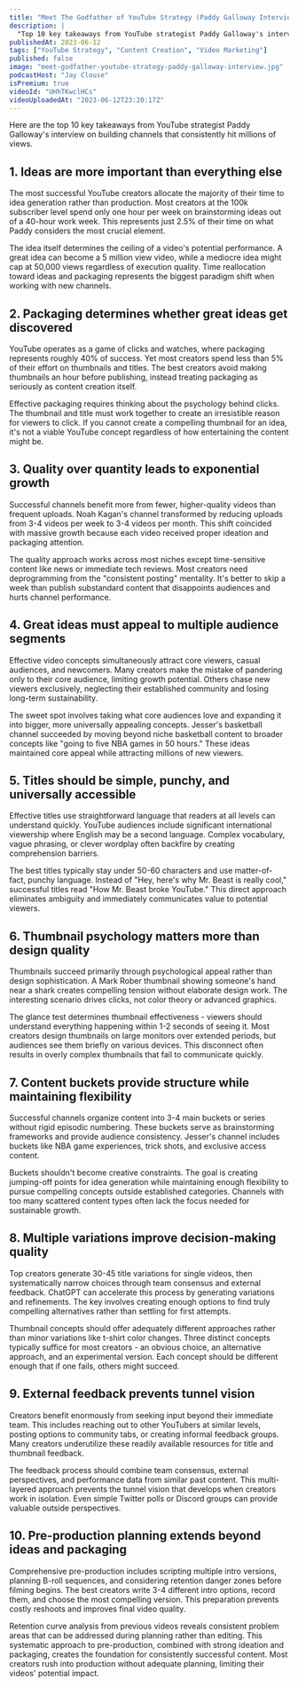 ```yaml
---
title: "Meet The Godfather of YouTube Strategy (Paddy Galloway Interview)"
description: |
  "Top 10 key takeaways from YouTube strategist Paddy Galloway's interview on building channels that consistently hit millions of views."
publishedAt: 2023-06-12
tags: ["YouTube Strategy", "Content Creation", "Video Marketing"]
published: false
image: "meet-godfather-youtube-strategy-paddy-galloway-interview.jpg"
podcastHost: "Jay Clouse"
isPremium: true
videoId: "UHhTKwclHCs"
videoUploadedAt: "2023-06-12T23:20:17Z"
---
```



<PodcastSummaryPageLayout frontmatter={frontmatter}>
Here are the top 10 key takeaways from YouTube strategist Paddy Galloway's interview on building channels that consistently hit millions of views.

## 1. Ideas are more important than everything else

The most successful YouTube creators allocate the majority of their time to idea generation rather than production. Most creators at the 100k subscriber level spend only one hour per week on brainstorming ideas out of a 40-hour work week. This represents just 2.5% of their time on what Paddy considers the most crucial element.

The idea itself determines the ceiling of a video's potential performance. A great idea can become a 5 million view video, while a mediocre idea might cap at 50,000 views regardless of execution quality. Time reallocation toward ideas and packaging represents the biggest paradigm shift when working with new channels.

## 2. Packaging determines whether great ideas get discovered

YouTube operates as a game of clicks and watches, where packaging represents roughly 40% of success. Yet most creators spend less than 5% of their effort on thumbnails and titles. The best creators avoid making thumbnails an hour before publishing, instead treating packaging as seriously as content creation itself.

Effective packaging requires thinking about the psychology behind clicks. The thumbnail and title must work together to create an irresistible reason for viewers to click. If you cannot create a compelling thumbnail for an idea, it's not a viable YouTube concept regardless of how entertaining the content might be.

## 3. Quality over quantity leads to exponential growth

Successful channels benefit more from fewer, higher-quality videos than frequent uploads. Noah Kagan's channel transformed by reducing uploads from 3-4 videos per week to 3-4 videos per month. This shift coincided with massive growth because each video received proper ideation and packaging attention.

The quality approach works across most niches except time-sensitive content like news or immediate tech reviews. Most creators need deprogramming from the "consistent posting" mentality. It's better to skip a week than publish substandard content that disappoints audiences and hurts channel performance.

## 4. Great ideas must appeal to multiple audience segments

Effective video concepts simultaneously attract core viewers, casual audiences, and newcomers. Many creators make the mistake of pandering only to their core audience, limiting growth potential. Others chase new viewers exclusively, neglecting their established community and losing long-term sustainability.

The sweet spot involves taking what core audiences love and expanding it into bigger, more universally appealing concepts. Jesser's basketball channel succeeded by moving beyond niche basketball content to broader concepts like "going to five NBA games in 50 hours." These ideas maintained core appeal while attracting millions of new viewers.

## 5. Titles should be simple, punchy, and universally accessible

Effective titles use straightforward language that readers at all levels can understand quickly. YouTube audiences include significant international viewership where English may be a second language. Complex vocabulary, vague phrasing, or clever wordplay often backfire by creating comprehension barriers.

The best titles typically stay under 50-60 characters and use matter-of-fact, punchy language. Instead of "Hey, here's why Mr. Beast is really cool," successful titles read "How Mr. Beast broke YouTube." This direct approach eliminates ambiguity and immediately communicates value to potential viewers.

## 6. Thumbnail psychology matters more than design quality

Thumbnails succeed primarily through psychological appeal rather than design sophistication. A Mark Rober thumbnail showing someone's hand near a shark creates compelling tension without elaborate design work. The interesting scenario drives clicks, not color theory or advanced graphics.

The glance test determines thumbnail effectiveness - viewers should understand everything happening within 1-2 seconds of seeing it. Most creators design thumbnails on large monitors over extended periods, but audiences see them briefly on various devices. This disconnect often results in overly complex thumbnails that fail to communicate quickly.

## 7. Content buckets provide structure while maintaining flexibility

Successful channels organize content into 3-4 main buckets or series without rigid episodic numbering. These buckets serve as brainstorming frameworks and provide audience consistency. Jesser's channel includes buckets like NBA game experiences, trick shots, and exclusive access content.

Buckets shouldn't become creative constraints. The goal is creating jumping-off points for idea generation while maintaining enough flexibility to pursue compelling concepts outside established categories. Channels with too many scattered content types often lack the focus needed for sustainable growth.

## 8. Multiple variations improve decision-making quality

Top creators generate 30-45 title variations for single videos, then systematically narrow choices through team consensus and external feedback. ChatGPT can accelerate this process by generating variations and refinements. The key involves creating enough options to find truly compelling alternatives rather than settling for first attempts.

Thumbnail concepts should offer adequately different approaches rather than minor variations like t-shirt color changes. Three distinct concepts typically suffice for most creators - an obvious choice, an alternative approach, and an experimental version. Each concept should be different enough that if one fails, others might succeed.

## 9. External feedback prevents tunnel vision

Creators benefit enormously from seeking input beyond their immediate team. This includes reaching out to other YouTubers at similar levels, posting options to community tabs, or creating informal feedback groups. Many creators underutilize these readily available resources for title and thumbnail feedback.

The feedback process should combine team consensus, external perspectives, and performance data from similar past content. This multi-layered approach prevents the tunnel vision that develops when creators work in isolation. Even simple Twitter polls or Discord groups can provide valuable outside perspectives.

## 10. Pre-production planning extends beyond ideas and packaging

Comprehensive pre-production includes scripting multiple intro versions, planning B-roll sequences, and considering retention danger zones before filming begins. The best creators write 3-4 different intro options, record them, and choose the most compelling version. This preparation prevents costly reshoots and improves final video quality.

Retention curve analysis from previous videos reveals consistent problem areas that can be addressed during planning rather than editing. This systematic approach to pre-production, combined with strong ideation and packaging, creates the foundation for consistently successful content. Most creators rush into production without adequate planning, limiting their videos' potential impact.

</PodcastSummaryPageLayout>
